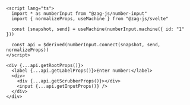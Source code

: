 ```svelte {13}

<script lang="ts">
  import * as numberInput from "@zag-js/number-input"
  import { normalizeProps, useMachine } from "@zag-js/svelte"

  const [snapshot, send] = useMachine(numberInput.machine({ id: "1" }))

  const api = $derived(numberInput.connect(snapshot, send, normalizeProps))
</script>

<div {...api.getRootProps()}>
  <label {...api.getLabelProps()}>Enter number:</label>
  <div>
    <div {...api.getScrubberProps()}></div>
    <input {...api.getInputProps()} />
  </div>
</div>
```
